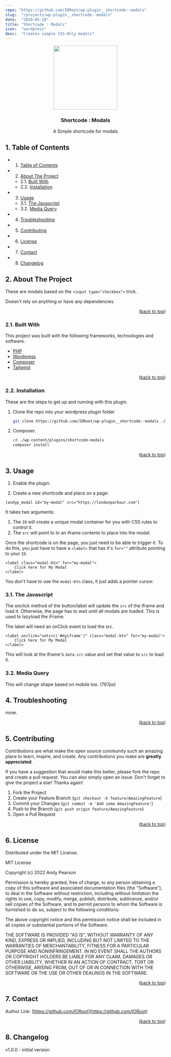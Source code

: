 ```yaml
---
repo: "https://github.com/IORoot/wp-plugin__shortcode--modals"
slug:  "/projects/wp-plugin__shortcode--modals"
date:  "2020-05-18"
title: "Shortcode : Modals"
icon:  "wordpress"
desc:  "Creates simple CSS-Only modals"
---
```


<div id="top"></div>

<div align="center">

<img src="https://svg-rewriter.sachinraja.workers.dev/?url=https%3A%2F%2Fcdn.jsdelivr.net%2Fnpm%2F%40mdi%2Fsvg%406.7.96%2Fsvg%2Fcode-array.svg&fill=%23701A75&width=200px&height=200px" style="width:200px;"/>

<h3 align="center">Shortcode : Modals</h3>

<p align="center">
    A Simple shortcode for modals
</p>    
</div>

##  1. <a name='TableofContents'></a>Table of Contents


* 1. [Table of Contents](#TableofContents)
* 2. [About The Project](#AboutTheProject)
	* 2.1. [Built With](#BuiltWith)
	* 2.2. [Installation](#Installation)
* 3. [Usage](#Usage)
	* 3.1. [The Javascript](#TheJavascript)
	* 3.2. [Media Query](#MediaQuery)
* 4. [Troubleshooting](#Troubleshooting)
* 5. [Contributing](#Contributing)
* 6. [License](#License)
* 7. [Contact](#Contact)
* 8. [Changelog](#Changelog)


##  2. <a name='AboutTheProject'></a>About The Project


These are modals based on the `<input type="checkbox">` trick.

Doesn't rely on anything or have any dependencies.

<p align="right">(<a href="#top">back to top</a>)</p>



###  2.1. <a name='BuiltWith'></a>Built With

This project was built with the following frameworks, technologies and software.

* [PHP](https://php.net/)
* [Wordpress](https://wordpress.org/)
* [Composer](https://getcomposer.org/)
* [Tailwind](https://tailwindcss.com/)

<p align="right">(<a href="#top">back to top</a>)</p>




###  2.2. <a name='Installation'></a>Installation

These are the steps to get up and running with this plugin.

1. Clone the repo into your wordpress plugin folder
    ```sh
    git clone https://github.com/IORoot/wp-plugin__shortcode--modals ./wp-content/plugins/shortcode-modals
    ```
1. Composer.
    ```sh
    cd ./wp-content/plugins/shortcode-modals
    composer install
    ```

<p align="right">(<a href="#top">back to top</a>)</p>



##  3. <a name='Usage'></a>Usage


1. Enable the plugin.

2. Create a new shortcode and place on a page:

```
[andyp_modal id="my-modal" src="https://londonparkour.com"]
```

It takes two arguments:
1. The `ID` will create a unique modal container for you with CSS rules to control it.
2. The `src` will point to to an iframe contents to place into the modal.

Once the shortcode is on the page, you just need to be able to trigger it. To do this, you
just have to have a `<label>` that has it's `for=""` attribute pointing to your `ID`.


```
<label class="modal-btn" for="my-modal">
    Click here for My Modal
</label>
```

You don't have to use the `modal-btn` class, it just adds a pointer cursor.


###  3.1. <a name='TheJavascript'></a>The Javascript

The onclick method of the button/label will update the `src` of the iframe and load it.
Otherwise, the page has to wait until all modals are loaded.
This is used to lazyload the iFrame.

The label will need an onClick event to load the src.

```
<label onclick="setsrc('#myiframe')" class="modal-btn" for="my-modal">
    Click here for My Modal
</label>
```

This will look at the iframe's `data-src` value and set that value to `src` to load it.

###  3.2. <a name='MediaQuery'></a>Media Query

This will change shape based on mobile too. (767px)

##  4. <a name='Troubleshooting'></a>Troubleshooting
none.

<p align="right">(<a href="#top">back to top</a>)</p>

##  5. <a name='Contributing'></a>Contributing

Contributions are what make the open source community such an amazing place to learn, inspire, and create. Any contributions you make are **greatly appreciated**.

If you have a suggestion that would make this better, please fork the repo and create a pull request. You can also simply open an issue.
Don't forget to give the project a star! Thanks again!

1. Fork the Project
2. Create your Feature Branch (`git checkout -b feature/AmazingFeature`)
3. Commit your Changes (`git commit -m 'Add some AmazingFeature'`)
4. Push to the Branch (`git push origin feature/AmazingFeature`)
5. Open a Pull Request

<p align="right">(<a href="#top">back to top</a>)</p>



##  6. <a name='License'></a>License

Distributed under the MIT License.

MIT License

Copyright (c) 2022 Andy Pearson

Permission is hereby granted, free of charge, to any person obtaining a copy
of this software and associated documentation files (the "Software"), to deal
in the Software without restriction, including without limitation the rights
to use, copy, modify, merge, publish, distribute, sublicense, and/or sell
copies of the Software, and to permit persons to whom the Software is
furnished to do so, subject to the following conditions:

The above copyright notice and this permission notice shall be included in all
copies or substantial portions of the Software.

THE SOFTWARE IS PROVIDED "AS IS", WITHOUT WARRANTY OF ANY KIND, EXPRESS OR
IMPLIED, INCLUDING BUT NOT LIMITED TO THE WARRANTIES OF MERCHANTABILITY,
FITNESS FOR A PARTICULAR PURPOSE AND NONINFRINGEMENT. IN NO EVENT SHALL THE
AUTHORS OR COPYRIGHT HOLDERS BE LIABLE FOR ANY CLAIM, DAMAGES OR OTHER
LIABILITY, WHETHER IN AN ACTION OF CONTRACT, TORT OR OTHERWISE, ARISING FROM,
OUT OF OR IN CONNECTION WITH THE SOFTWARE OR THE USE OR OTHER DEALINGS IN THE
SOFTWARE.

<p align="right">(<a href="#top">back to top</a>)</p>



##  7. <a name='Contact'></a>Contact

Author Link: [https://github.com/IORoot](https://github.com/IORoot)

<p align="right">(<a href="#top">back to top</a>)</p>

##  8. <a name='Changelog'></a>Changelog

v1.0.0 - initial version

